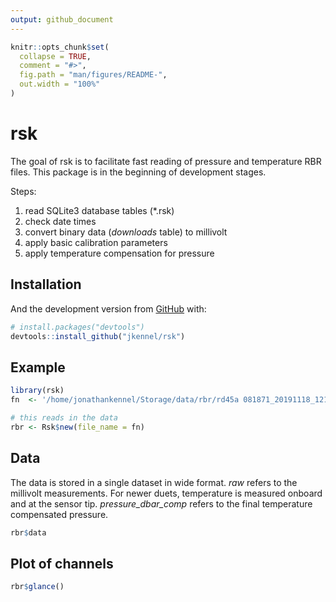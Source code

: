 ```yaml
---
output: github_document
---
```


<!-- README.md is generated from README.Rmd. Please edit that file -->

```r
knitr::opts_chunk$set(
  collapse = TRUE,
  comment = "#>",
  fig.path = "man/figures/README-",
  out.width = "100%"
)
```

# rsk

<!-- badges: start -->
<!-- badges: end -->

The goal of rsk is to facilitate fast reading of pressure and temperature RBR files. This package is in the beginning of development stages.

Steps:

1. read SQLite3 database tables (*.rsk)
1. check date times
1. convert binary data (*downloads* table) to millivolt 
1. apply basic calibration parameters
1. apply temperature compensation for pressure


## Installation

And the development version from [GitHub](https://github.com/) with:

``` r
# install.packages("devtools")
devtools::install_github("jkennel/rsk")
```

## Example


```r

library(rsk)
fn  <- '/home/jonathankennel/Storage/data/rbr/rd45a 081871_20191118_1213.rsk'

# this reads in the data
rbr <- Rsk$new(file_name = fn)
```


##  Data
The data is stored in a single dataset in wide format. *raw* refers to the millivolt measurements. For newer duets, temperature is measured onboard and at the sensor tip. *pressure_dbar_comp* refers to the final temperature compensated pressure.

```r
rbr$data
```


##  Plot of channels

```r
rbr$glance()
```

